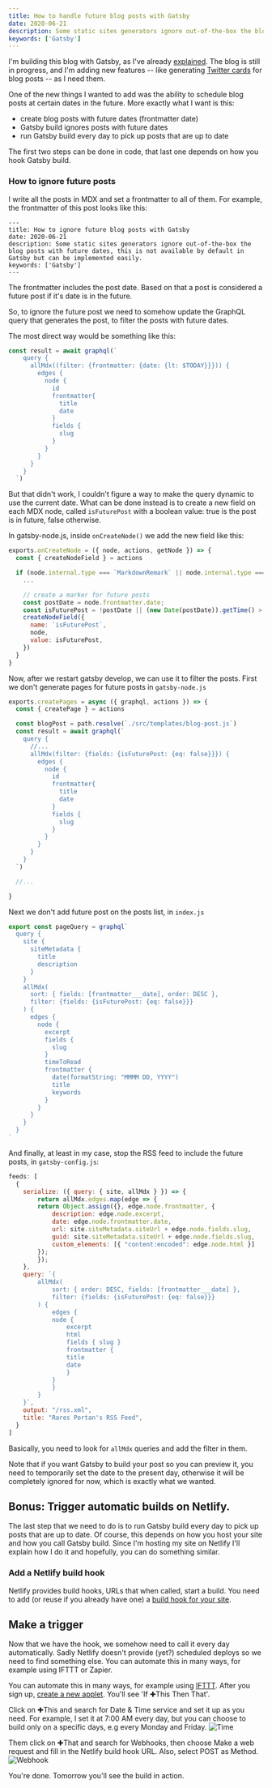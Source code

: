 ```yaml
---
title: How to handle future blog posts with Gatsby
date: 2020-06-21
description: Some static sites generators ignore out-of-the-box the blog posts with future dates, this is available by default in Gatsby but can be implemented easily
keywords: ['Gatsby']
---
```

I'm building this blog with Gatsby, as I've already [explained](/how-i-made-this-site-with-gatsby-convertkit-and-netlify/).
The blog is still in progress, and I'm adding new features -- like generating [Twitter cards](/how-to-automate-twitter-card-images-for-your-blog/) for blog posts -- as I need them.

One of the new things I wanted to add was the ability to schedule blog posts at certain dates in the future.
More exactly what I want is this:
* create blog posts with future dates (frontmatter date)
* Gatsby build ignores posts with future dates
* run Gatsby build every day to pick up posts that are up to date

The first two steps can be done in code, that last one depends on how you hook Gatsby build. 


### How to ignore future posts
I write all the posts in MDX and set a frontmatter to all of them. For example, the frontmatter of this post looks like this:
```
---
title: How to ignore future blog posts with Gatsby
date: 2020-06-21
description: Some static sites generators ignore out-of-the-box the blog posts with future dates, this is not available by default in Gatsby but can be implemented easily.
keywords: ['Gatsby']
---
```
The frontmatter includes the post date. Based on that a post is considered a future post
if it's date is in the future.

So, to ignore the future post we need to somehow update the GraphQL query that generates the post,
to filter the posts with future dates.

The most direct way would be something like this:
```JavaScript
const result = await graphql(`
    query {
      allMdx((filter: {frontmatter: {date: {lt: $TODAY}}})) {
        edges {
          node {
            id
            frontmatter{
              title
              date
            }
            fields {
              slug
            }
          }
        }
      }
    }
  `)
```
But that didn't work, I couldn't figure a way to make the query dynamic to use the current date.
What can be done instead is to create a new field on each MDX node, called `isFuturePost` with a boolean value:
true is the post is in future, false otherwise.

In gatsby-node.js, inside `onCreateNode()` we add the new field like this: 
```JavaScript
exports.onCreateNode = ({ node, actions, getNode }) => {
  const { createNodeField } = actions

  if (node.internal.type === `MarkdownRemark` || node.internal.type === `Mdx`) {
    ...

    // create a marker for future posts  
    const postDate = node.frontmatter.date; 
    const isFuturePost = !postDate || (new Date(postDate)).getTime() > Date.now() 
    createNodeField({  
      name: `isFuturePost`, 
      node,  
      value: isFuturePost, 
    }) 
  }
}
```
Now, after we restart gatsby develop, we can use it to filter the posts.
First we don't generate pages for future posts in `gatsby-node.js`
```JavaScript
exports.createPages = async ({ graphql, actions }) => {
  const { createPage } = actions

  const blogPost = path.resolve(`./src/templates/blog-post.js`)
  const result = await graphql(`
    query {
      //...
      allMdx(filter: {fields: {isFuturePost: {eq: false}}}) { 
        edges {
          node {
            id
            frontmatter{
              title
              date
            }
            fields {
              slug
            }
          }
        }
      }
    }
  `)

  //...

}  
```

Next we don't add future post on the posts list, in `index.js`
```JavaScript
export const pageQuery = graphql`
  query {
    site {
      siteMetadata {
        title
        description
      }
    }
    allMdx(
      sort: { fields: [frontmatter___date], order: DESC },
      filter: {fields: {isFuturePost: {eq: false}}}   
    ) {
      edges {
        node {
          excerpt
          fields {
            slug           
          }
          timeToRead
          frontmatter {
            date(formatString: "MMMM DD, YYYY")
            title
            keywords
          }
        }
      }
    }
  }
`
```
And finally, at least in my case, stop the RSS feed to include the future posts, 
in `gatsby-config.js`:
```JavaScript
feeds: [
  {
    serialize: ({ query: { site, allMdx } }) => {
        return allMdx.edges.map(edge => {
        return Object.assign({}, edge.node.frontmatter, {
            description: edge.node.excerpt,
            date: edge.node.frontmatter.date,
            url: site.siteMetadata.siteUrl + edge.node.fields.slug,
            guid: site.siteMetadata.siteUrl + edge.node.fields.slug,
            custom_elements: [{ "content:encoded": edge.node.html }]
        });
        });
    },
    query: `{
        allMdx(
            sort: { order: DESC, fields: [frontmatter___date] },
            filter: {fields: {isFuturePost: {eq: false}}}  
        ) {
            edges {
            node {
                excerpt
                html
                fields { slug }
                frontmatter {
                title
                date
                }
            }
            }
        }
    }`,
    output: "/rss.xml",
    title: "Rares Portan's RSS Feed",
  }
]

```
Basically, you need to look for `allMdx` queries and add the filter in them.

Note that if you want Gatsby to build your post so you can preview it, you need to temporarily
set the date to the present day, otherwise it will be completely ignored for now, which is exactly what
we wanted.


## Bonus: Trigger automatic builds on Netlify.
The last step that we need to do is to run Gatsby build every day to pick up posts that are up to date.
Of course, this depends on how you host your site and how you call Gatsby build. 
Since I'm hosting my site on Netlify I'll explain how I do it and hopefully, you can do something similar.

### Add a Netlify build hook
Netlify provides build hooks, URLs that when called, start a build.
You need to add (or reuse if you already have one) a [build hook for your site](https://docs.netlify.com/configure-builds/build-hooks/#parameters).

## Make a trigger
Now that we have the hook, we somehow need to call it every day automatically.
Sadly Netlify doesn't provide (yet?) scheduled deploys so we need to find something else.
You can automate this in many ways, for example using IFTTT or Zapier.

You can automate this in many ways, for example using [IFTTT](https://ifttt.com/).
After you sign up, [create a new applet](https://ifttt.com/create).
You'll see 'If ✚This Then That'.

Click on ✚This and search for Date & Time service and set it up as you need.
For example, I set it at 7:00 AM every day, but you can choose to build only on a specific days, e.g every Monday and Friday.
![Time](./time.png "Every day at 7:00 AM")

Them click on ✚That and search for Webhooks, then choose Make a web request and fill in 
the Netlify build hook URL. Also, select POST as Method.
![Webhook](./webhook.png "Create the webhook trigger")

You're done. Tomorrow you'll see the build in action.





